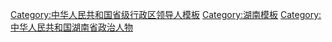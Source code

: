 {{Navbox
|name = 湖南省领导人
|title = [[湖南省]]现任省部级官员
|state = {{{state<includeonly>|collapsed</includeonly>}}}
|bodyclass = hlist
|groupstyle = text-align: center;

|group1 = [[File:Danghui.svg|20px]] [[中国共产党]]
|list1 =
{{Navbox |child |groupstyle = text-align: center; 
|group1 = [[中国共产党湖南省委员会|湖南省委]]<br /><small>第十二届</small>
|list1 =
{{Navbox |child |groupstyle = text-align: center; |groupwidth = 5.5em
|group1 = 书记★
|list1 = [[张庆伟]] <small>(中央委员)</small>
|group2 = 2 副书记☆
|list2 = 
# [[毛伟明]] <small>(中央候补委员)</small>
# [[朱国贤]] <small>(中央纪委委员、专职副书记)</small>
|group3 = 9 其他常委☆
|list3 =
# [[王双全]]
# [[李殿勋]]
# [[吴桂英 (1966年)|吴桂英]] <small>(长沙市委书记)</small>
# [[隋忠诚]] <small>(省委统战部长)</small>
# [[谢卫江]] <small>(省委秘书长)</small>
# [[魏建锋]] <small>(省委政法委书记)</small>
# [[杨浩东]] <small>(省委宣传部长)</small>
# [[张迎春]]
# [[南小冈]] <small>(省军区司令员)</small>
}}

|group2 = [[中国共产党湖南省纪律检查委员会|湖南省纪委]]<br /><small>第十二届</small>
|list2 =
{{Navbox |child |groupstyle = text-align: center; |groupwidth = 5.5em
|group1 = 书记☆
|list1 = [[王双全]]
}}
}}

|group2 = {{中华人民共和国国徽|20}} [[湖南省人民政府|湖南省政府]]
|list2 = 
{{Navbox |child |groupwidth = 5.5em
|group1 = [[湖南行政长官列表|省长]]★
|list1 = [[毛伟明]] <small>(中央候补委员)</small>
|group2 = 6 副省长☆
|list2 =
# [[李殿勋]] <small>(常务副省长)</small>
# [[张迎春]]
# [[何报翔]] <small>(全国政协常委，民革籍)</small>
# [[陈飞 (1963年)|陈飞]]
# [[李建中 (1965年)|李建中]] 
# [[王一鸥]] <small>(省公安厅长)</small>
}}

|group3 = {{中华人民共和国国徽|20}} [[湖南省人民代表大会常务委员会|湖南省人大<br />常委会]]<br /><small>第十三届</small>
|list3 =
{{Navbox |child |groupwidth = 5.5em
|group1 = 主任★
|list1 = [[张庆伟]] <small>(中央委员)</small>
|group2 = {{nowrap begin}}7 副主任☆{{nowrap end}}
|list2 =	
# [[刘莲玉]]
# [[谢建辉 (1961年)|谢建辉]]
# [[张剑飞]]
# [[杨维刚]] <small>(全国政协常委，民盟籍)</small>
# [[周农]]
# [[彭国甫]]
# [[陈文浩 (1961年)|陈文浩]]
}}

|group4 = [[File:Charter of the Chinese People's Political Consultative Conference (CPPCC) logo.svg|20px]] [[中国人民政治协商会议湖南省委员会|湖南省政协]]<br /><small>第十二届</small>
|list4 =
{{Navbox |child |groupwidth = 5.5em
|group1 = 主席★
|list1 = [[李微微]]
|group2 = 10 副主席☆
|list2 =
# [[乌兰 (1962年)|乌兰]]
# [[黄兰香]]
# [[张大方]] <small>(全国政协常委，九三学社籍)</small>
# [[赖明勇]] <small>(民建籍)</small>
# [[胡旭晟]] <small>(致公党籍)</small>
# [[张健 (1963年5月)|张健]] <small>(九三学社籍)</small>
# [[易鹏飞]]
# [[张灼华]] <small>(农工党籍)</small>
# [[胡伟林]]
# [[李民 (1963年)|李民]]
}}

|group5 = {{中华人民共和国国徽|20}} [[湖南省监察委员会|湖南省监察委]]
|list5 =
{{Navbox |child |groupwidth = 5.5em
|group1 = 主任☆
|list1 = [[王双全]]
}}

|group6 = [[File:Supreme People's Court of P.R.China's badge.svg|20px]] [[湖南省高级人民法院|湖南省高院]]
|list6 =
{{Navbox |child |groupwidth = 5.5em
|group1 = 院长☆
|list1 = [[田立文]]
}}

|group7 = [[File:Supreme People's Procuratorate of P.R.China's badge .svg|20px]] [[湖南省人民检察院|湖南省检察院]]
|list7 =
{{Navbox |child |groupwidth = 5.5em
|group1 = 检察长☆
|list1 = [[叶晓颖]]
}}

|belowstyle = text-align: left;
|below = “★/☆”表示[[省部级正职]]/[[省部级副职|副职]][[中华人民共和国公务员|公务员]]（特殊界别人士或除外），参见[[中华人民共和国公务员#行政级别|中国公务员级别]]。
{{中华人民共和国省级行政区现任领导人模板索引}}
}}<noinclude>
{{collapsible option}}
[[Category:中华人民共和国省级行政区领导人模板]]
[[Category:湖南模板]]
[[Category:中华人民共和国湖南省政治人物]]
</noinclude>